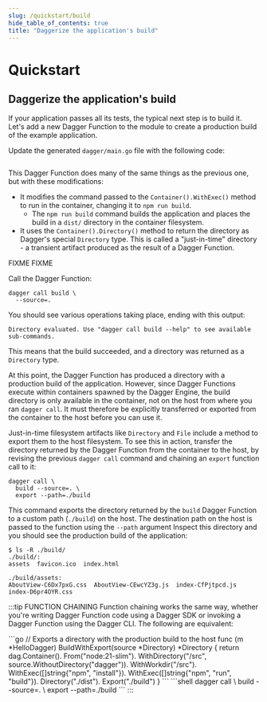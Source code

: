 ```yaml
---
slug: /quickstart/build
hide_table_of_contents: true
title: "Daggerize the application's build"
---
```



# Quickstart

## Daggerize the application's build

If your application passes all its tests, the typical next step is to build it. Let's add a new Dagger Function to the module to create a production build of the example application.

<Tabs groupId="language">
<TabItem value="Go">

Update the generated `dagger/main.go` file with the following code:

```go file=./snippets/build/go/main.go
```

This Dagger Function does many of the same things as the previous one, but with these modifications:

- It modifies the command passed to the `Container().WithExec()` method to run in the container, changing it to `npm run build`.
  - The `npm run build` command builds the application and places the build in a `dist/` directory in the container filesystem.
- It uses the `Container().Directory()` method to return the directory as Dagger's special `Directory` type. This is called a "just-in-time" directory - a transient artifact produced as the result of a Dagger Function.

</TabItem>
<TabItem value="Python">
FIXME
</TabItem>
<TabItem value="TypeScript">
FIXME
</TabItem>
</Tabs>

Call the Dagger Function:

```shell
dagger call build \
  --source=.
```

You should see various operations taking place, ending with this output:

```
Directory evaluated. Use "dagger call build --help" to see available sub-commands.
```

This means that the build succeeded, and a directory was returned as a `Directory` type.

At this point, the Dagger Function has produced a directory with a production build of the application. However, since Dagger Functions execute within containers spawned by the Dagger Engine, the build directory is only available in the container, not on the host from where you ran `dagger call`. It must therefore be explicitly transferred or exported from the container to the host before you can use it.

Just-in-time filesystem artifacts like `Directory` and `File` include a method to export them to the host filesystem. To see this in action, transfer the directory returned by the Dagger Function from the container to the host, by revising the previous `dagger call` command and chaining an `export` function call to it:

```shell
dagger call \
  build --source=. \
  export --path=./build
```

This command exports the directory returned by the `build` Dagger Function to a custom path (`./build`) on the host. The destination path on the host is passed to the function using the `--path` argument Inspect this directory and you should see the production build of the application:

```
$ ls -R ./build/
./build/:
assets  favicon.ico  index.html

./build/assets:
AboutView-C6Dx7pxG.css  AboutView-CEwcYZ3g.js  index-CfPjtpcd.js  index-D6pr4OYR.css
```

:::tip FUNCTION CHAINING
Function chaining works the same way, whether you're writing Dagger Function code using a Dagger SDK or invoking a Dagger Function using the Dagger CLI. The following are equivalent:

<Tabs groupId="language">
<TabItem value="Go">
```go
// Exports a directory with the production build to the host
func (m *HelloDagger) BuildWithExport(source *Directory) *Directory {
	return dag.Container().
		From("node:21-slim").
		WithDirectory("/src", source.WithoutDirectory("dagger")).
		WithWorkdir("/src").
		WithExec([]string{"npm", "install"}).
		WithExec([]string{"npm", "run", "build"}).
		Directory("./dist").
    Export("./build")
}
```
</TabItem>
<TabItem value="Python">

</TabItem>
<TabItem value="TypeScript">

</TabItem>
<TabItem value="Dagger CLI">
```shell
dagger call \
  build --source=. \
  export --path=./build
```
</TabItem>
</Tabs>
:::
